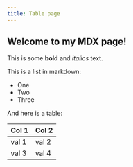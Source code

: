 ```yaml
---
title: Table page
---
```

## Welcome to my MDX page!

  This is some **bold** and _italics_ text.

  This is a list in markdown:

- One
- Two
- Three

And here is a table:

| Col 1 | Col 2 |
| ----- | ----- |
| val 1 | val 2 |
| val 3 | val 4 |
